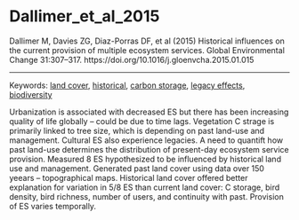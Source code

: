 # Dallimer_et_al_2015

Dallimer M, Davies ZG, Diaz-Porras DF, et al (2015) Historical influences on the current provision of multiple ecosystem services. Global Environmental Change 31:307–317. https://doi.org/10.1016/j.gloenvcha.2015.01.015

---

Keywords: [land cover](../topics/LandCover.qmd), [historical](../topics/Historical.qmd), [carbon storage](../topics/CarbonStorage.qmd), [legacy effects](../topics/LegacyEffects.qmd), [biodiversity](../topics/Biodiversity.qmd)	 

Urbanization is associated with decreased ES but there has been increasing quality of life globally – could be due to time lags. Vegetation C strage is primarily linked to tree size, which is depending on past land-use and management. Cultural ES also experience legacies. A need to quantift how past land-use determines the distribution of present-day ecosystem service provision. Measured 8 ES hypothesized to be influenced by historical land use and management. Generated past land cover using data over 150 yeears – topographical maps. Historical land cover offered better explanation for variation in 5/8 ES than current land cover: C storage, bird density, bird richness, number of users, and continuity with past. Provision of ES varies temporally.
